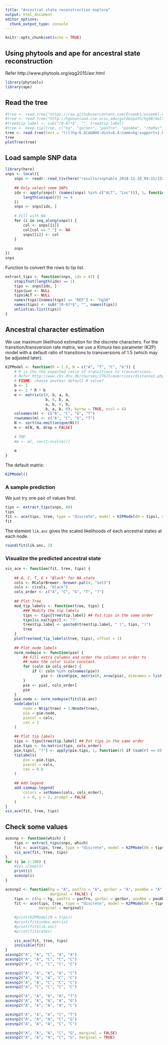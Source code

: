 ```yaml
---
title: "Ancestral state reconstruction explore"
output: html_document
editor_options: 
  chunk_output_type: console
---
```


```r
knitr::opts_chunk$set(echo = TRUE)
```

## Using phytools and ape for ancestral state reconstruction

Refer http://www.phytools.org/eqg2015/asr.html

```r
library(phytools)
library(ape)
```

## Read the tree

```r
#tree <- read.tree("https://raw.githubusercontent.com/Ensembl/ensembl-compara/release/94/scripts/pipeline/species_tree.ensembl.branch_len.nw")
#tree <- read.tree("http://hgdownload.cse.ucsc.edu/goldenpath/hg38/multiz17way/hg38.17way.nh")
#tree$tip.label <- sub("[0-9]*$", "", tree$tip.label)
#tree <- keep.tip(tree, c("hg", "gorGor", "panTro", "ponAbe", "rheMac"))
tree <- read.tree(text = "((((hg:6.4[&&NHX:dist=6.4:name=hg:support=1.0],panTro:6.4[&&NHX:dist=6.4:name=panTro:support=1.0])1:2.21[&&NHX:dist=2.21:name=:support=1.0],gorGor:8.61[&&NHX:dist=8.61:name=gorGor:support=1.0])1:6.59[&&NHX:dist=6.59:name=:support=1.0],ponAbe:15.2[&&NHX:dist=15.2:name=ponAbe:support=1.0])1:12.9[&&NHX:dist=12.9:name=:support=1.0],rheMac:28.1[&&NHX:dist=28.1:name=rheMac:support=1.0]);")
tree
plotTree(tree)
```

## Load sample SNP data

```r
library(here)
snps <- local({
    snps <- readr::read_tsv(here("results/snptable_2018-11-20_04:15/1523_2018-11-20_04:18.txt.gz"))
    
    ## Only select some SNPs
    idx <- apply(snps[! (names(snps) %in% c("ALT", "Loc"))], 1, function(r) {
        length(unique(r)) >= 4
    })
    snps <- snps[idx, ]
    
    # Fill with NA
    for (i in seq_along(snps)) {
        col <- snps[[i]]
        col[col == "."] <- NA
        snps[[i]] <- col
    }
    
    snps
})
snps
```

Function to convert the rows to tip list.

```r
extract_tips <- function(snps, idx = 42) {
    stopifnot(length(idx) == 1)
    tips <- snps[idx, ]
    tips$Loc <- NULL
    tips$ALT <- NULL
    names(tips)[names(tips) == "REF"] <- "hg38"
    names(tips) <- sub("[0-9]*$", "", names(tips))
    unlist(as.list(tips))
}
```


## Ancestral character estimation

We use maximum likelihood estimation for the discrete characters.
For the transition/transversion rate matrix, we use a Kimura two parameter (K2P) model
with a default ratio of transitions to transversions of 1.5 (which may be adjusted later).

```r
K2PModel <- function(R = 1.5, N = c("A", "T", "C", "G")) {
    # R is the the expected ratio of transitions to transversions.
    # Refer http://www.cbs.dtu.dk/courses/27615/exercises/distance2.php.save
    # FIXME: choose another default R value?
    b <- 1
    a <- 2 * R * b
    m <- matrix(c(0, b, a, b,
                  b, 0, b, a,
                  a, b, 0, b,
                  b, a, b, 0), byrow = TRUE, ncol = 4)
    colnames(m) <- c("A", "C", "G", "T")
    rownames(m) <- c("A", "C", "G", "T")
    N <- sort(na.omit(unique(N)))
    m <- m[N, N, drop = FALSE]
    
    # TMP
    #m <- m[, rev(1:ncol(m))]
    
    m
}
```

The default matrix:

```r
K2PModel()
```

### A sample prediction

We just try one pair of values first.

```r
tips <- extract_tips(snps, 88)
tips
fit <- ace(tips, tree, type = "discrete", model = K2PModel(N = tips), marginal = FALSE)
fit
```

The element `lik.anc` gives the scaled likelihoods of each ancestral states at each node.

```r
round(fit$lik.anc, 3)
```


### Visualize the predicted ancestral state

```r
vis_ace <- function(fit, tree, tips) {
    
    ## A, C, T, G + "Black" for NA state
    cols <- RColorBrewer::brewer.pal(4, "Set3")
    cols <- c(cols, "black")
    cols_order <- c("A", "C", "G", "T", "?")
    
    ## Plot Tree
    mod_tip_labels <- function(tree, tips) {
        ### Modify the tip labels
        tips <- tips[tree$tip.label] ## Put tips in the same order
        tips[is.na(tips)] <- "?"
        tree$tip.label <- paste0(tree$tip.label, " (", tips, ")")
        tree
    }
    plotTree(mod_tip_labels(tree, tips), offset = 1)
    
    ## Plot node labels
    norm_nodepie <- function(pie) {
        ## Fill extra columns and order the columns in order to
        ## make the color scale constant.
        for (coln in cols_order) {
            if (! coln %in% colnames(pie))
                pie <- cbind(pie, matrix(0, nrow(pie), dimnames = list(NULL, coln)))
        }
        pie <- pie[, cols_order]
        pie
    }
    pie.node <- norm_nodepie(fit$lik.anc)
    nodelabels(
        node = Ntip(tree) + 1:Nnode(tree),
        pie = pie.node,
        piecol = cols,
        cex = 1
    )
    
    ## Plot tip labels
    tips <- tips[tree$tip.label] ## Put tips in the same order
    pie.tips <- to.matrix(tips, cols_order)
    pie.tips[, "?"] <- apply(pie.tips, 1, function(r) if (sum(r) == 0) 1 else 0)
    tiplabels(
        pie = pie.tips,
        piecol = cols,
        cex = 0.8
    )
    
    ## Add legend
    add.simmap.legend(
        colors = setNames(cols, cols_order),
        x = 0, y = 2, prompt = FALSE
    )
}
vis_ace(fit, tree, tips)
```


## Check some values

```r
acesnp <- function(which) {
    tips <- extract_tips(snps, which)
    fit <- ace(tips, tree, type = "discrete", model = K2PModel(N = tips), marginal = FALSE)
    vis_ace(fit, tree, tips)
}
for (i in 1:100) {
    #Sys.sleep(1)
    print(i)
    acesnp(i)
}
```

```r
acesnp2 <- function(hg = "A", panTro = "A", gorGor = "A", ponAbe = "A", rheMac = "A", 
                    marginal = FALSE) {
    tips <- c(hg = hg, panTro = panTro, gorGor = gorGor, ponAbe = ponAbe, rheMac = rheMac)
    fit <- ace(tips, tree, type = "discrete", model = K2PModel(N = tips),
               marginal = marginal)
    
    #print(K2PModel(N = tips))
    #print(fit$index.matrix)
    #print(fit$lik.anc)
    #print(fit$rates)
    
    vis_ace(fit, tree, tips)
    invisible(fit)
}
acesnp2("A", "A", "C", "A", "A")
acesnp2("A", "A", "C", "C", "C")
acesnp2("A", "C", "C", "C", "C")

acesnp2("A", "A", "A", "A", "C")
acesnp2("A", "A", "A", "C", "C")
acesnp2("A", "A", "C", "C", "C")
acesnp2("A", "C", "C", "C", "C")

acesnp2("A", "A", "A", "A", "T")
acesnp2("A", "A", "A", "A", "G")
acesnp2("A", "A", "A", "A", "C")

acesnp2("A", "A", "A", "C", "T")
acesnp2("A", "A", "A", "C", "G")
acesnp2("A", "A", "A", "C", "C")

acesnp2("A", "A", "A", "C", "G", marginal = FALSE)
acesnp2("A", "A", "A", "C", "G", marginal = TRUE)
```

